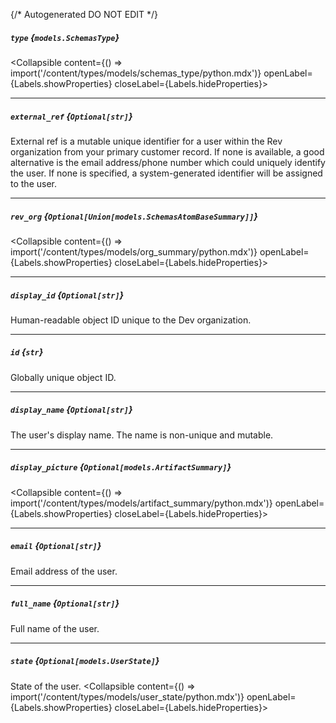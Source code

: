 {/* Autogenerated DO NOT EDIT  */}

##### `type` *{`models.SchemasType`}*
<Collapsible content={() => import('/content/types/models/schemas_type/python.mdx')} openLabel={Labels.showProperties} closeLabel={Labels.hideProperties}>
</Collapsible>

---
##### `external_ref` *{`Optional[str]`}*
External ref is a mutable unique identifier for a user within the
Rev organization from your primary customer record. If none is
available, a good alternative is the email address/phone number
which could uniquely identify the user. If none is specified, a
system\-generated identifier will be assigned to the user.


---
##### `rev_org` *{`Optional[Union[models.SchemasAtomBaseSummary]]`}*
<Collapsible content={() => import('/content/types/models/org_summary/python.mdx')} openLabel={Labels.showProperties} closeLabel={Labels.hideProperties}>
</Collapsible>

---
##### `display_id` *{`Optional[str]`}*
Human\-readable object ID unique to the Dev organization.

---
##### `id` *{`str`}*
Globally unique object ID.

---
##### `display_name` *{`Optional[str]`}*
The user's display name. The name is non\-unique and mutable.


---
##### `display_picture` *{`Optional[models.ArtifactSummary]`}*
<Collapsible content={() => import('/content/types/models/artifact_summary/python.mdx')} openLabel={Labels.showProperties} closeLabel={Labels.hideProperties}>
</Collapsible>

---
##### `email` *{`Optional[str]`}*
Email address of the user.

---
##### `full_name` *{`Optional[str]`}*
Full name of the user.

---
##### `state` *{`Optional[models.UserState]`}*
State of the user.
<Collapsible content={() => import('/content/types/models/user_state/python.mdx')} openLabel={Labels.showProperties} closeLabel={Labels.hideProperties}>
</Collapsible>


